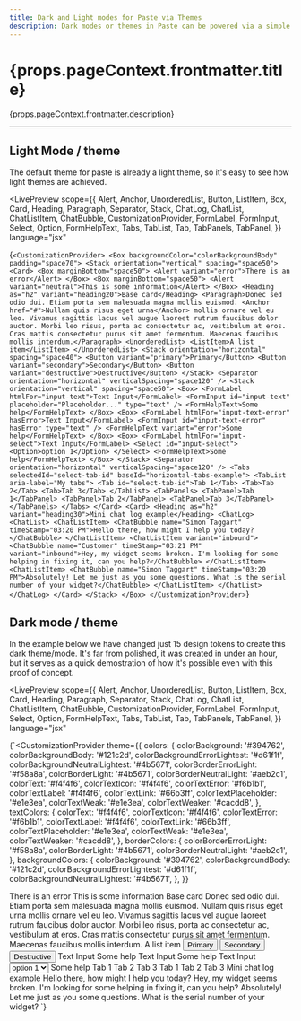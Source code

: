 ```yaml
---
title: Dark and Light modes for Paste via Themes
description: Dark modes or themes in Paste can be powered via a simple change of theme. Themes can be pretty versatile and serve UI needs such as a light and dark mode too. We've created a quick demo to show how Paste might be used to create a dark mode for our UIs. As "dark mode" is just a theme object switch, the dark mode can be activated via a user control, or can respect a time or OS settings. The example shown highlights an encapsulated light and dark mode on the same page, and outlines the few changes needed to achieve this.
---
```



<contentwrapper>

<content>

<h1>{props.pageContext.frontmatter.title}</h1>

<p>{props.pageContext.frontmatter.description}</p>

---

## Light Mode / theme

The default theme for paste is already a light theme, so it's easy to see how light themes are achieved.

<LivePreview
  scope={{
    Alert,
    Anchor,
    UnorderedList,
    Button,
    ListItem,
    Box,
    Card,
    Heading,
    Paragraph,
    Separator,
    Stack,
    ChatLog,
    ChatList,
    ChatListItem,
    ChatBubble,
    CustomizationProvider,
    FormLabel,
    FormInput,
    Select,
    Option,
    FormHelpText,
    Tabs,
    TabList,
    Tab,
    TabPanels,
    TabPanel,
  }}
  language="jsx"
>
  {`<CustomizationProvider>
  <Box backgroundColor="colorBackgroundBody" padding="space70">
    <Stack orientation="vertical" spacing="space50">
      <Card>
        <Box marginBottom="space50">
          <Alert variant="error">There is an error</Alert>
        </Box>
        <Box marginBottom="space50">
          <Alert variant="neutral">This is some information</Alert>
        </Box>
        <Heading as="h2" variant="heading20">Base card</Heading>
        <Paragraph>Donec sed odio dui. Etiam porta sem malesuada magna mollis euismod. <Anchor href="#">Nullam quis risus eget urna</Anchor> mollis ornare vel eu leo. Vivamus sagittis lacus vel augue laoreet rutrum faucibus dolor auctor. Morbi leo risus, porta ac consectetur ac, vestibulum at eros. Cras mattis consectetur purus sit amet fermentum. Maecenas faucibus mollis interdum.</Paragraph>
        <UnorderedList>
          <ListItem>A list item</ListItem>
        </UnorderedList>
        <Stack orientation="horizontal" spacing="space40">
          <Button variant="primary">Primary</Button>
          <Button variant="secondary">Secondary</Button>
          <Button variant="destructive">Destructive</Button>
        </Stack>
        <Separator orientation="horizontal" verticalSpacing="space120" />
        <Stack orientation="vertical" spacing="space50">
          <Box>
            <FormLabel htmlFor="input-text">Text Input</FormLabel>
            <FormInput id="input-text" placeholder="Placeholder..." type="text" />
            <FormHelpText>Some help</FormHelpText>
          </Box>
          <Box>
            <FormLabel htmlFor="input-text-error" hasError>Text Input</FormLabel>
            <FormInput id="input-text-error" hasError type="text" />
            <FormHelpText variant="error">Some help</FormHelpText>
          </Box>
          <Box>
            <FormLabel htmlFor="input-select">Text Input</FormLabel>
            <Select id="input-select">
              <Option>option 1</Option>
            </Select>
            <FormHelpText>Some help</FormHelpText>
          </Box>
        </Stack>
        <Separator orientation="horizontal" verticalSpacing="space120" />
        <Tabs selectedId="select-tab-id" baseId="horizontal-tabs-example">
          <TabList aria-label="My tabs">
            <Tab id="select-tab-id">Tab 1</Tab>
            <Tab>Tab 2</Tab>
            <Tab>Tab 3</Tab>
          </TabList>
          <TabPanels>
            <TabPanel>Tab 1</TabPanel>
            <TabPanel>Tab 2</TabPanel>
            <TabPanel>Tab 3</TabPanel>
          </TabPanels>
        </Tabs>
      </Card>
      <Card>
        <Heading as="h2" variant="heading30">Mini chat log example</Heading>
        <ChatLog>
          <ChatList>
            <ChatListItem>
              <ChatBubble name="Simon Taggart" timeStamp="03:20 PM">Hello there, how might I help you today?</ChatBubble>
            </ChatListItem>
            <ChatListItem variant="inbound">
              <ChatBubble name="Customer" timeStamp="03:21 PM" variant="inbound">Hey, my widget seems broken. I'm looking for some helping in fixing it, can you help?</ChatBubble>
            </ChatListItem>
            <ChatListItem>
              <ChatBubble name="Simon Taggart" timeStamp="03:20 PM">Absolutely! Let me just as you some questions. What is the serial number of your widget?</ChatBubble>
            </ChatListItem>
          </ChatList>
        </ChatLog>
      </Card>
    </Stack>
  </Box>
</CustomizationProvider>`}
</LivePreview>

## Dark mode / theme

In the example below we have changed just 15 design tokens to create this dark theme/mode. It's far from polished, it was created in under an hour, but it serves as a quick demostration of how it's possible even with this proof of concept.

<LivePreview
  scope={{
    Alert,
    Anchor,
    UnorderedList,
    Button,
    ListItem,
    Box,
    Card,
    Heading,
    Paragraph,
    Separator,
    Stack,
    ChatLog,
    ChatList,
    ChatListItem,
    ChatBubble,
    CustomizationProvider,
    FormLabel,
    FormInput,
    Select,
    Option,
    FormHelpText,
    Tabs,
    TabList,
    Tab,
    TabPanels,
    TabPanel,
  }}
  language="jsx"
>
  {`<CustomizationProvider
    theme={{
      colors: {
        colorBackground: '#394762',
        colorBackgroundBody: '#121c2d',
        colorBackgroundErrorLightest: '#d61f1f',
        colorBackgroundNeutralLightest: '#4b5671',
        colorBorderErrorLight: '#f58a8a',
        colorBorderLight: '#4b5671',
        colorBorderNeutralLight: '#aeb2c1',
        colorText: '#f4f4f6',
        colorTextIcon: '#f4f4f6',
        colorTextError: '#f6b1b1',
        colorTextLabel: '#f4f4f6',
        colorTextLink: '#66b3ff',
        colorTextPlaceholder: '#e1e3ea',
        colorTextWeak: '#e1e3ea',
        colorTextWeaker: '#cacdd8',
      },
      textColors: {
        colorText: '#f4f4f6',
        colorTextIcon: '#f4f4f6',
        colorTextError: '#f6b1b1',
        colorTextLabel: '#f4f4f6',
        colorTextLink: '#66b3ff',
        colorTextPlaceholder: '#e1e3ea',
        colorTextWeak: '#e1e3ea',
        colorTextWeaker: '#cacdd8',
      },
      borderColors: {
        colorBorderErrorLight: '#f58a8a',
        colorBorderLight: '#4b5671',
        colorBorderNeutralLight: '#aeb2c1',
      },
      backgroundColors: {
        colorBackground: '#394762',
        colorBackgroundBody: '#121c2d',
        colorBackgroundErrorLightest: '#d61f1f',
        colorBackgroundNeutralLightest: '#4b5671',
      },
    }}
  >
  <Box backgroundColor="colorBackgroundBody" padding="space70">
    <Stack orientation="vertical" spacing="space50">
      <Card>
        <Box marginBottom="space50">
          <Alert variant="error">There is an error</Alert>
        </Box>
        <Box marginBottom="space50">
          <Alert variant="neutral">This is some information</Alert>
        </Box>
        <Heading as="h2" variant="heading20">Base card</Heading>
        <Paragraph>Donec sed odio dui. Etiam porta sem malesuada magna mollis euismod. <Anchor href="#">Nullam quis risus eget urna</Anchor> mollis ornare vel eu leo. Vivamus sagittis lacus vel augue laoreet rutrum faucibus dolor auctor. Morbi leo risus, porta ac consectetur ac, vestibulum at eros. Cras mattis consectetur purus sit amet fermentum. Maecenas faucibus mollis interdum.</Paragraph>
        <UnorderedList>
          <ListItem>A list item</ListItem>
        </UnorderedList>
        <Stack orientation="horizontal" spacing="space40">
          <Button variant="primary">Primary</Button>
          <Button variant="secondary">Secondary</Button>
          <Button variant="destructive">Destructive</Button>
        </Stack>
        <Separator orientation="horizontal" verticalSpacing="space120" />
        <Stack orientation="vertical" spacing="space50">
          <Box>
            <FormLabel htmlFor="input-text">Text Input</FormLabel>
            <FormInput id="input-text" placeholder="Placeholder..." type="text" />
            <FormHelpText>Some help</FormHelpText>
          </Box>
          <Box>
            <FormLabel htmlFor="input-text-error" hasError>Text Input</FormLabel>
            <FormInput id="input-text-error" hasError type="text" />
            <FormHelpText variant="error">Some help</FormHelpText>
          </Box>
          <Box>
            <FormLabel htmlFor="input-select">Text Input</FormLabel>
            <Select id="input-select">
              <Option>option 1</Option>
            </Select>
            <FormHelpText>Some help</FormHelpText>
          </Box>
        </Stack>
        <Separator orientation="horizontal" verticalSpacing="space120" />
        <Tabs selectedId="select-tab-id" baseId="horizontal-tabs-example">
          <TabList aria-label="My tabs">
            <Tab id="select-tab-id">Tab 1</Tab>
            <Tab>Tab 2</Tab>
            <Tab>Tab 3</Tab>
          </TabList>
          <TabPanels>
            <TabPanel>Tab 1</TabPanel>
            <TabPanel>Tab 2</TabPanel>
            <TabPanel>Tab 3</TabPanel>
          </TabPanels>
        </Tabs>
      </Card>
      <Card>
        <Heading as="h2" variant="heading30">Mini chat log example</Heading>
        <ChatLog>
          <ChatList>
            <ChatListItem>
              <ChatBubble name="Simon Taggart" timeStamp="03:20 PM">Hello there, how might I help you today?</ChatBubble>
            </ChatListItem>
            <ChatListItem variant="inbound">
              <ChatBubble name="Customer" timeStamp="03:21 PM" variant="inbound">Hey, my widget seems broken. I'm looking for some helping in fixing it, can you help?</ChatBubble>
            </ChatListItem>
            <ChatListItem>
              <ChatBubble name="Simon Taggart" timeStamp="03:20 PM">Absolutely! Let me just as you some questions. What is the serial number of your widget?</ChatBubble>
            </ChatListItem>
          </ChatList>
        </ChatLog>
      </Card>
    </Stack>
  </Box>
</CustomizationProvider>`}
</LivePreview>

</content>

</contentwrapper>
